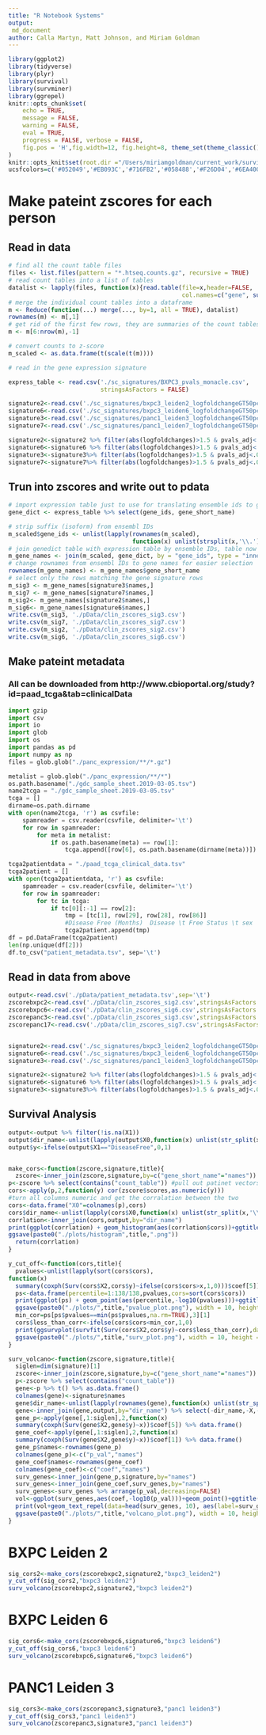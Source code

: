 ```yaml
---
title: "R Notebook Systems"
output:
 md_document
author: Calla Martyn, Matt Johnson, and Miriam Goldman
---
```



```r

library(ggplot2)
library(tidyverse)
library(plyr)
library(survival)
library(survminer)
library(ggrepel)
knitr::opts_chunk$set(
	echo = TRUE,
	message = FALSE,
	warning = FALSE,
	eval = TRUE,
	progress = FALSE, verbose = FALSE,
	fig.pos = 'H',fig.width=12, fig.height=8, theme_set(theme_classic()),size=40
)
knitr::opts_knit$set(root.dir ="/Users/miriamgoldman/current_work/survival_analysis/")
ucsfcolors=c('#052049','#EB093C','#716FB2','#058488','#F26D04','#6EA400')
```


# Make pateint zscores for each person 

## Read in data
```r
# find all the count table files
files <- list.files(pattern = "*.htseq.counts.gz", recursive = TRUE)
# read count tables into a list of tables
datalist <- lapply(files, function(x){read.table(file=x,header=FALSE,
                                                 col.names=c("gene", sub(".htseq.counts.gz", "",x)))})
# merge the individual count tables into a dataframe
m <- Reduce(function(...) merge(..., by=1, all = TRUE), datalist)
rownames(m) <- m[,1]
# get rid of the first few rows, they are summaries of the count tables
m <- m[6:nrow(m),-1]

# convert counts to z-score
m_scaled <- as.data.frame(t(scale(t(m))))

# read in the gene expression signature

express_table <- read.csv('./sc_signatures/BXPC3_pvals_monacle.csv', 
                          stringsAsFactors = FALSE)

signature2<-read.csv('./sc_signatures/bxpc3_leiden2_logfoldchangeGT50pct_genes.csv',stringsAsFactors = FALSE)
signature6<-read.csv('./sc_signatures/bxpc3_leiden6_logfoldchangeGT50pct_genes.csv',stringsAsFactors = FALSE)
signature3<-read.csv('./sc_signatures/panc1_leiden3_logfoldchangeGT50pct_genes.csv',stringsAsFactors = FALSE)
signature7<-read.csv('./sc_signatures/panc1_leiden7_logfoldchangeGT50pct_genes.csv',stringsAsFactors = FALSE)

signature2<-signature2 %>% filter(abs(logfoldchanges)>1.5 & pvals_adj<.00005)
signature6<-signature6 %>% filter(abs(logfoldchanges)>1.5 & pvals_adj<.00005)
signature3<-signature3%>% filter(abs(logfoldchanges)>1.5 & pvals_adj<.00005)
signature7<-signature7%>% filter(abs(logfoldchanges)>1.5 & pvals_adj<.00005)
```


## Trun into zscores and write out to pdata

```r

# import expression table just to use for translating ensemble ids to gene names
gene_dict <- express_table %>% select(gene_ids, gene_short_name)

# strip suffix (isoform) from ensembl IDs
m_scaled$gene_ids <- unlist(lapply(rownames(m_scaled),
                                   function(x) unlist(strsplit(x,'\\.'))[[1]]))
# join genedict table with expression table by ensemble IDs, table now has gene name column
m_gene_names <- join(m_scaled, gene_dict, by = "gene_ids", type = "inner")
# change rownames from ensembl IDs to gene names for easier selection
rownames(m_gene_names) <- m_gene_names$gene_short_name
# select only the rows matching the gene signature rows
m_sig3 <- m_gene_names[signature3$names,]
m_sig7 <- m_gene_names[signature7$names,]
m_sig2<- m_gene_names[signature2$names,]
m_sig6<- m_gene_names[signature6$names,]
write.csv(m_sig3, './pData/clin_zscores_sig3.csv')
write.csv(m_sig7, './pData/clin_zscores_sig7.csv')
write.csv(m_sig2, './pData/clin_zscores_sig2.csv')
write.csv(m_sig6, './pData/clin_zscores_sig6.csv')
```

## Make pateint metadata

### All can be downloaded from http://www.cbioportal.org/study?id=paad_tcga&tab=clinicalData


```python
import gzip
import csv
import io
import glob
import os
import pandas as pd
import numpy as np
files = glob.glob("./panc_expression/**/*.gz")

metalist = glob.glob("./panc_expression/**/*")
os.path.basename("./gdc_sample_sheet.2019-03-05.tsv")
name2tcga = "./gdc_sample_sheet.2019-03-05.tsv"
tcga = []
dirname=os.path.dirname
with open(name2tcga, 'r') as csvfile:
    spamreader = csv.reader(csvfile, delimiter='\t')
    for row in spamreader:
        for meta in metalist:
            if os.path.basename(meta) == row[1]:
                tcga.append([row[6], os.path.basename(dirname(meta))])

tcga2patientdata = "./paad_tcga_clinical_data.tsv"
tcga2patient = []
with open(tcga2patientdata, 'r') as csvfile:
    spamreader = csv.reader(csvfile, delimiter='\t')
    for row in spamreader:
        for tc in tcga:
            if tc[0][:-1] == row[2]:
                tmp = [tc[1], row[29], row[28], row[86]] 
                #Disease Free (Months)	Disease \t Free Status \t sex
                tcga2patient.append(tmp)
df = pd.DataFrame(tcga2patient)
len(np.unique(df[2]))
df.to_csv("patient_metadata.tsv", sep='\t')
```


## Read in data from above

```r
output<-read.csv('./pData/patient_metadata.tsv',sep='\t')
zscorebxpc2<-read.csv('./pData/clin_zscores_sig2.csv',stringsAsFactors = FALSE)
zscorebxpc6<-read.csv('./pData/clin_zscores_sig6.csv',stringsAsFactors = FALSE)
zscorepanc3<-read.csv('./pData/clin_zscores_sig3.csv',stringsAsFactors = FALSE)
zscorepanc17<-read.csv('./pData/clin_zscores_sig7.csv',stringsAsFactors = FALSE)


signature2<-read.csv('./sc_signatures/bxpc3_leiden2_logfoldchangeGT50pct_genes.csv',stringsAsFactors = FALSE)
signature6<-read.csv('./sc_signatures/bxpc3_leiden6_logfoldchangeGT50pct_genes.csv',stringsAsFactors = FALSE)
signature3<-read.csv('./sc_signatures/panc1_leiden3_logfoldchangeGT50pct_genes.csv',stringsAsFactors = FALSE)

signature2<-signature2 %>% filter(abs(logfoldchanges)>1.5 & pvals_adj<.00005)
signature6<-signature6 %>% filter(abs(logfoldchanges)>1.5 & pvals_adj<.00005)
signature3<-signature3%>% filter(abs(logfoldchanges)>1.5 & pvals_adj<.00005)
```

## Survival Analysis

```r
output<-output %>% filter(!is.na(X1))
output$dir_name<-unlist(lapply(output$X0,function(x) unlist(str_split(x,'-'))[5]))
output$y<-ifelse(output$X1=="DiseaseFree",0,1) 


make_cors<-function(zscore,signature,title){
  zscore<-inner_join(zscore,signature,by=c("gene_short_name"="names"))
p<-zscore %>% select(contains("count_table")) #pull out patinet vectors
cors<-apply(p,2,function(y) cor(zscore$scores,as.numeric(y)))
#turn all columns numeric and get the corralation between the two
cors<-data.frame("X0"=colnames(p),cors)
cors$dir_name<-unlist(lapply(cors$X0,function(x) unlist(str_split(x,'\\.'))[6]))
corrlation<-inner_join(cors,output,by="dir_name")
print(ggplot(corrlation) + geom_histogram(aes(corrlation$cors))+ggtitle(paste0(title))+scale_color_manual(ucsfcolors))
ggsave(paste0("./plots/histogram",title,".png"))
  return(corrlation)
}
```



```r
y_cut_off<-function(cors,title){
  pvalues<-unlist(lapply(sort(cors$cors),
function(x)  
  summary(coxph(Surv(cors$X2,cors$y)~ifelse(cors$cors>x,1,0)))$coef[5]))
  ps<-data.frame(percentile=1:138/138,pvalues,cors=sort(cors$cors))
  print(ggplot(ps) + geom_point(aes(percentile,-log10(pvalues)))+ggtitle(paste(title)))
  ggsave(paste0("./plots/",title,"pvalue_plot.png"), width = 10, height = 10)
  min_cor=ps[ps$pvalues==min(ps$pvalues,na.rm=TRUE),3][1]
  cors$less_than_corr<-ifelse(cors$cors<min_cor,1,0)
  print(ggsurvplot(survfit(Surv(cors$X2,cors$y)~cors$less_than_corr),data=cors,title=paste(title)))
  ggsave(paste0("./plots/",title,"surv_plot.png"), width = 10, height = 10)
}
```


```r
surv_volcano<-function(zscore,signature,title){
  siglen=dim(signature)[1]
  zscore<-inner_join(zscore,signature,by=c("gene_short_name"="names"))
  p<-zscore %>% select(contains("count_table"))
  gene<-p %>% t() %>% as.data.frame()
  colnames(gene)<-signature$names
  gene$dir_name<-unlist(lapply(rownames(gene),function(x) unlist(str_split(x,'\\.'))[6]))
  gene<-inner_join(gene,output,by="dir_name") %>% select(-dir_name,-X,-X0,-X1)
  gene_p<-apply(gene[,1:siglen],2,function(x) 
  summary(coxph(Surv(gene$X2,gene$y)~x))$coef[5]) %>% data.frame() 
  gene_coef<-apply(gene[,1:siglen],2,function(x) 
  summary(coxph(Surv(gene$X2,gene$y)~x))$coef[1]) %>% data.frame() 
  gene_p$names<-rownames(gene_p)
  colnames(gene_p)<-c("p_val","names")
  gene_coef$names<-rownames(gene_coef)
  colnames(gene_coef)<-c("coef","names")
  surv_genes<-inner_join(gene_p,signature,by="names")
  surv_genes<-inner_join(gene_coef,surv_genes,by="names")
  surv_genes<-surv_genes %>% arrange(p_val,decreasing=FALSE)
  vol<-ggplot(surv_genes,aes(coef,-log10(p_val)))+geom_point()+ggtitle(title)
  print(vol+geom_text_repel(data=head(surv_genes, 10), aes(label=surv_genes$names[1:10])))
  ggsave(paste0("./plots/",title,"volcano_plot.png"), width = 10, height = 10)
}
```

# BXPC Leiden 2

```r
sig_cors2<-make_cors(zscorebxpc2,signature2,"bxpc3_leiden2")
y_cut_off(sig_cors2,"bxpc3 leiden2")
surv_volcano(zscorebxpc2,signature2,"bxpc3 leiden2")
```

# BXPC Leiden 6

```r
sig_cors6<-make_cors(zscorebxpc6,signature6,"bxpc3 leiden6")
y_cut_off(sig_cors6,"bxpc3 leiden6")
surv_volcano(zscorebxpc6,signature6,"bxpc3 leiden6")
```

# PANC1 Leiden 3

```r
sig_cors3<-make_cors(zscorepanc3,signature3,"panc1 leiden3")
y_cut_off(sig_cors3,"panc1 leiden3")
surv_volcano(zscorepanc3,signature3,"panc1 leiden3")
```



